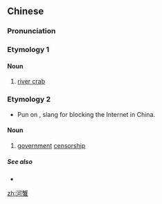 ==Chinese==
{{zh-forms}}

===Pronunciation===
{{zh-pron
|m=héxiè
|c=ho4 haai5
|cat=n
}}

===Etymology 1===
{{zh-compound|河|蟹|river|crab}}

====Noun====
{{zh-noun|mw=個|mw2=隻}}

# [[river crab]]

===Etymology 2===
* Pun on {{zh-l|和諧}}, slang for blocking the Internet in China.

====Noun====
{{zh-noun}}

# {{lb|zh|slang}} [[government]] [[censorship]]

=====See also=====
* {{zh-l|和諧}}

[[zh:河蟹]]